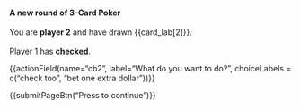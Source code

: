 <h4>A new round of 3-Card Poker</h4>
<p>
You are <b>player 2</b> and have drawn {{card_lab[2]}}.
<br><br>
Player 1 has <b>checked</b>.
</p>

{{actionField(name="cb2", label="What do you want to do?", choiceLabels = c("check too", "bet one extra dollar"))}}

{{submitPageBtn("Press to continue")}}
